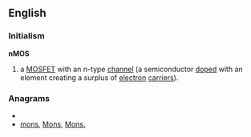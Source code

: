 ==English==
===Initialism===
'''nMOS'''

#{{electronics}} a [[MOSFET]] with an n-type [[channel]] (a semiconductor [[doped]] with an element creating a surplus of [[electron]] [[carrier]]s).

===Anagrams===
* {{alphagram|mnos}}
* [[mons#English|mons]], [[Mons#English|Mons]], [[Mons.#English|Mons.]]